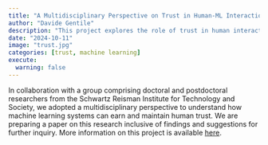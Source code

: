 ```yaml
---
title: "A Multidisciplinary Perspective on Trust in Human-ML Interaction"
author: "Davide Gentile"
description: "This project explores the role of trust in human interactions with AI across diverse contexts of use. In collaboration with a multidisciplinary team at the Schwartz Reisman Institute, we examined how trust impacts user adoption, ethics, and societal effects. We are preparing a white paper on reliance, limitations, and the risks of misplaced trust in AI, highlighting the need for a cross-disciplinary understanding of trust to build more trustworthy and effective AI systems."
date: "2024-10-11"
image: "trust.jpg"
categories: [trust, machine learning]
execute:
  warning: false
---
```


In collaboration with a group comprising doctoral and postdoctoral researchers from the Schwartz Reisman Institute for Technology and Society, we adopted a multidisciplinary perspective to understand how machine learning systems can earn and maintain human trust. We are preparing a paper on this research inclusive of findings and suggestions for further inquiry. More information on this project is available [here](https://srinstitute.utoronto.ca/news/trust-working-group-profile).
